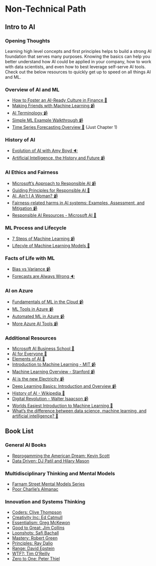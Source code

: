 # Non-Technical Path {#into-to-ai}

## Intro to AI

### Opening Thoughts

Learning high level concepts and first principles helps to build a strong AI foundation that serves many purposes. Knowing the basics can help you better understand how AI could be applied in your company, how to work with data scientists, and even how to best leverage self-serve AI tools. Check out the below resources to quickly get up to speed on all things AI and ML.

### Overview of AI and ML

-   [How to Foster an AI-Ready Culture in Finance 📃](https://docs.microsoft.com/en-us/learn/modules/foster-ai-ready-culture-finance/)
-   [Making Friends with Machine Learning 📹](https://www.youtube.com/playlist?list=PLRKtJ4IpxJpDxl0NTvNYQWKCYzHNuy2xG)
-   [AI Terminology 📹](https://www.youtube.com/watch?v=YPD4k730BRQ&list=PLl2kx2ZZbFQT1ZCf8oTFogg8J80FJGse2&index=5)
-   [Simple ML Example Walkthrough 📹](https://www.youtube.com/watch?v=Gv9_4yMHFhI&list=PLblh5JKOoLUICTaGLRoHQDuF_7q2GfuJF&index=2)
-   [Time Series Forecasting Overview 📕](https://otexts.com/fpp3/intro.html) (Just Chapter 1)

### History of AI

-   [Evolution of AI with Amy Boyd 🔉](https://runasradio.com/Shows/Show/739)
-   [Artificial Intelligence, the History and Future 📹](https://www.youtube.com/watch?v=8FHBh_OmdsM)

### AI Ethics and Fairness

-   [Microsoft's Approach to Responsible AI 📹](https://www.youtube.com/watch?v=dnC8-uUZXSc)
-   [Guiding Principles for Responsible AI 📃](https://docs.microsoft.com/en-us/learn/modules/responsible-ai-principles/?WT.mc_id=academic-15963-cxa)
-   [AI, Ain't I A Woman? 📹](https://www.youtube.com/watch?v=QxuyfWoVV98)
-   [Fairness-related harms in AI systems: Examples, Assessment, and Mitigation 📹](https://www.youtube.com/watch?v=1RptHwfkx_k)
-   [Responsible AI Resources - Microsoft AI 📃](https://www.microsoft.com/en-us/ai/responsible-ai-resources?activetab=pivot1:primaryr4&rtc=1)

### ML Process and Lifecycle

-   [7 Steps of Machine Learning 📹](https://www.youtube.com/watch?v=nKW8Ndu7Mjw)
-   [Lifecyle of Machine Learning Models 📃](https://www.oracle.com/a/ocom/docs/data-science-lifecycle-ebook.pdf)

### Facts of Life with ML

-   [Bias vs Variance 📹](https://www.youtube.com/watch?v=EuBBz3bI-aA)
-   [Forecasts are Always Wrong 🔉](https://www2.monash.edu/impact/podcasts/thought-capital/forecasts-are-always-wrong-but-we-need-them-anyway/)

### AI on Azure

-   [Fundamentals of ML in the Cloud 📹](https://www.youtube.com/watch?v=CtX0GZpWz6M&list=PLLasX02E8BPCL966bJ00oIeOhm7w5ejvt&index=13)
-   [ML Tools in Azure 📹](https://www.youtube.com/watch?v=8JEG2R6n4YQ&list=PLLasX02E8BPCL966bJ00oIeOhm7w5ejvt&index=12)
-   [Automated ML in Azure 📹](https://www.youtube.com/watch?v=mwJ5Vbmy1AM&list=PLLasX02E8BPCL966bJ00oIeOhm7w5ejvt&index=10)
-   [More Azure AI Tools 📹](https://www.youtube.com/watch?v=qJGRd34Hnl0)

### Additional Resources

-   [Microsoft AI Business School 🏫](https://www.microsoft.com/en-us/ai/ai-business-school?OCID=BIO_FY22Q3_oando_EAI_wb&SilentAuth=1&wa=wsignin1.0)
-   [AI for Everyone 🏫](https://www.coursera.org/learn/ai-for-everyone#syllabus)
-   [Elements of AI 🏫](https://course.elementsofai.com/)
-   [Introduction to Machine Learning - MIT 📹](https://www.youtube.com/watch?v=h0e2HAPTGF4&t=855s)
-   [Machine Learning Overview - Stanford 📹](https://www.youtube.com/watch?v=jGwO_UgTS7I&t=2038s)
-   [AI is the new Electricity 📹](https://www.youtube.com/watch?v=21EiKfQYZXc)
-   [Deep Learning Basics: Introduction and Overview 📹](https://www.youtube.com/watch?v=O5xeyoRL95U)
-   [History of AI - Wikipedia 📃](%22https://en.wikipedia.org/wiki/History_of_artificial_intelligence%22)
-   [Digital Revolution - Walter Isaacson 📹](https://www.youtube.com/playlist?list=PLnJFOBz2SCeebYYbKETRjS_R2gSKpmdM0)
-   [Worlds Easiest Introduction to Machine Learning 📃](https://medium.com/@ageitgey/machine-learning-is-fun-80ea3ec3c471#.7iuqawmr5)
-   [What's the difference between data science, machine learning, and artificial intelligence? 📃](http://varianceexplained.org/r/ds-ml-ai/)

## Book List

### General AI Books

-   [Reprogamming the American Dream: Kevin Scott](https://www.amazon.com/Reprogramming-American-Dream-America-Valley-Making-ebook/dp/B07V1W37XK/ref=sr_1_1?crid=2OAPWAOX7DY27&dchild=1&keywords=reprogramming+the+american+dream&qid=1632757570&s=books&sprefix=reprogammning+the+%2Caps%2C258&sr=1-1)
-   [Data Driven: DJ Patil and Hilary Mason](https://learning.oreilly.com/library/view/data-driven/9781491925454/)

### Multidisciplinary Thinking and Mental Models

-   [Farnam Street Mental Models Series](https://www.amazon.com/dp/B086DQQ278?binding=kindle_edition&qid=1632841888&sr=1-6&ref=dbs_dp_rwt_sb_tukn)
-   [Poor Charlie's Almanac](https://www.amazon.com/Poor-Charlies-Almanack-Charles-Expanded/dp/1578645018/ref=sr_1_1?crid=1JML3Q3PTJA36&dchild=1&keywords=poor+charlie%27s+almanack&qid=1632841859&sprefix=poor+charlie%2Caps%2C232&sr=8-1)

### Innovation and Systems Thinking

-   [Coders: Clive Thompson](https://www.amazon.com/Coders-Making-Tribe-Remaking-World-ebook/dp/B07DBRNN1Z/ref=sr_1_1?dchild=1&keywords=coders&qid=1632842213&sr=8-1)
-   [Creativity Inc: Ed Catmull](https://www.amazon.com/Creativity-Inc-Overcoming-Unseen-Inspiration-ebook/dp/B00FUZQYBO/ref=sr_1_1?dchild=1&keywords=creativity+inc&qid=1632842231&sr=8-1)
-   [Essentialism: Greg McKewon](https://www.amazon.com/Essentialism-Disciplined-Pursuit-Greg-McKeown-ebook/dp/B00G1J1D28/ref=sr_1_1?dchild=1&keywords=essentialism&qid=1632842246&sr=8-1)
-   [Good to Great: Jim Collins](https://www.amazon.com/Good-Great-Some-Companies-Others-ebook/dp/B0058DRUV6/ref=sr_1_1?dchild=1&keywords=good+to+great&qid=1632842264&sr=8-1)
-   [Loonshots: Safi Bachall](https://www.amazon.com/Loonshots-Nurture-Diseases-Transform-Industries-ebook/dp/B07D2BKVQR/ref=sr_1_1?dchild=1&keywords=loonshots&qid=1632842199&sr=8-1)
-   [Mastery: Robert Green](https://www.amazon.com/Mastery-Robert-Greene-ebook/dp/B007V65PBK/ref=sr_1_1?dchild=1&keywords=mastery&qid=1632842281&sr=8-1)
-   [Principles: Ray Dalio](https://www.amazon.com/Principles-Life-Work-Ray-Dalio-ebook/dp/B071CTK28D/ref=sr_1_1?dchild=1&keywords=principles&qid=1632842180&sr=8-1)
-   [Range: David Epstein](https://www.amazon.com/Range-Generalists-Triumph-Specialized-World-ebook/dp/B07H1ZYWTM/ref=sr_1_1?dchild=1&keywords=range&qid=1632842291&sr=8-1)
-   [WTF?: Tim O'Reilly](https://www.amazon.com/WTF-Whats-Future-Why-Its-ebook/dp/B01N34IDU6/ref=sr_1_16?dchild=1&keywords=wtf&qid=1632842301&sr=8-16)
-   [Zero to One: Peter Thiel](https://www.amazon.com/Zero-One-Notes-Startups-Future-ebook/dp/B00J6YBOFQ/ref=sr_1_1?dchild=1&keywords=zero+to+one&qid=1632842160&sr=8-1)
